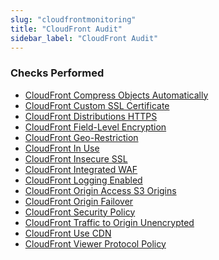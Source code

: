 ```yaml
---
slug: "cloudfrontmonitoring"
title: "CloudFront Audit"
sidebar_label: "CloudFront Audit"
---
```


### Checks Performed

- [CloudFront Compress Objects Automatically](cloudfrontmonitoring/rules/cloudfront_compress_objects_automatically)
- [CloudFront Custom SSL Certificate](cloudfrontmonitoring/rules/cloudfront_custom_ssl_certificate)
- [CloudFront Distributions HTTPS](cloudfrontmonitoring/rules/cloudfront_distributions_https)
- [CloudFront Field-Level Encryption](cloudfrontmonitoring/rules/cloudfront_fieldlevel_encryption)
- [CloudFront Geo-Restriction](cloudfrontmonitoring/rules/cloudfront_geo_restriction)
- [CloudFront In Use](cloudfrontmonitoring/rules/cloudfront_in_use)
- [CloudFront Insecure SSL](cloudfrontmonitoring/rules/cloudfront_insecure_ssl)
- [CloudFront Integrated WAF](cloudfrontmonitoring/rules/cloudfront_integrated_waf)
- [CloudFront Logging Enabled](cloudfrontmonitoring/rules/cloudfront_logging_enabled)
- [CloudFront Origin Access S3 Origins](cloudfrontmonitoring/rules/cloudfront_origin_access_s3_origins)
- [CloudFront Origin Failover](cloudfrontmonitoring/rules/cloudfront_origin_failover)
- [CloudFront Security Policy](cloudfrontmonitoring/rules/cloudfront_security_policy)
- [CloudFront Traffic to Origin Unencrypted](cloudfrontmonitoring/rules/cloudfront_traffic_to_origin_unencrypted)
- [CloudFront Use CDN](cloudfrontmonitoring/rules/cloudfront_use_cdn)
- [CloudFront Viewer Protocol Policy](cloudfrontmonitoring/rules/cloudfront_viewer_protocol_policy)
